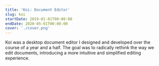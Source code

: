 ```yaml
---
title: 'Koi: Document Editor'
slug: koi
startDate: 2019-01-01T00:00:00
endDate: 2020-05-01T00:00:00
cover: './cover.png'
---
```


<!-- @format -->

<Overview>

Koi was a desktop document editor I designed and developed over the course of
a year and a half. The goal was to radically rethink the way we edit documents,
introducing a more intuitive and simplified editing experience.

</Overview>
